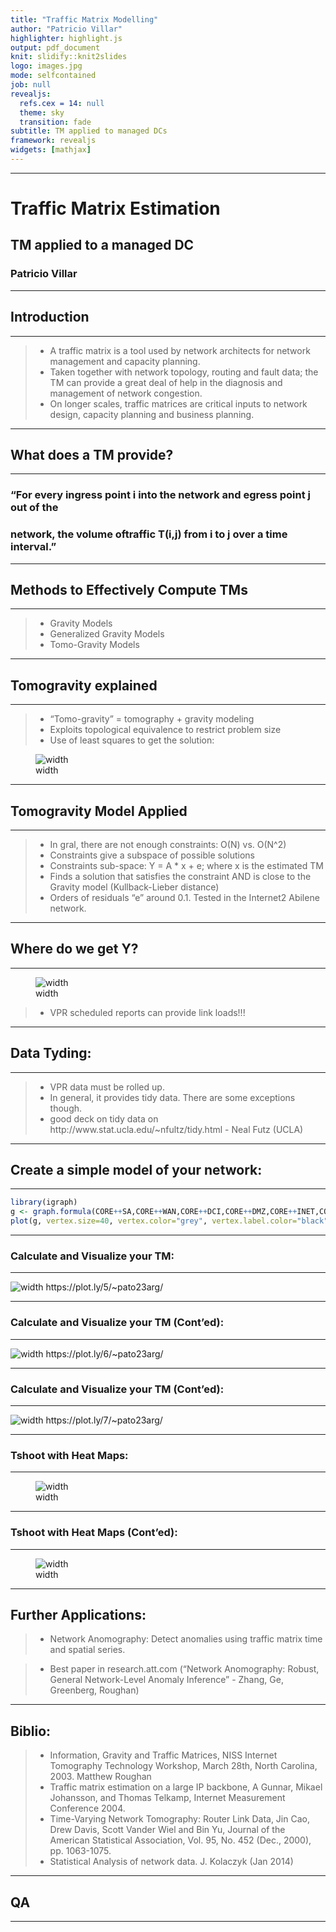 ```yaml
---
title: "Traffic Matrix Modelling"
author: "Patricio Villar"
highlighter: highlight.js
output: pdf_document
knit: slidify::knit2slides
logo: images.jpg
mode: selfcontained
job: null
revealjs:
  refs.cex = 14: null
  theme: sky
  transition: fade
subtitle: TM applied to managed DCs
framework: revealjs
widgets: [mathjax]
---
```

<style>
.reveal h1 {
    font-size: 2em;
    text-align: left;
    padding-bottom: 18px;

}

.reveal h2 {
    font-size: 1.5em;
    text-align: left;
    padding-bottom: 14px;

}

.reveal h3 {
    font-size: 0.75em;
    text-align: left;
    padding-bottom: 8px
}
</style>
---

# Traffic Matrix Estimation
## TM applied to a managed DC
### Patricio Villar

--- 

## Introduction
<hr>

> * A traffic matrix is a tool used by network architects for network management and capacity planning.
> * Taken together with network topology, routing and fault data; the TM can provide a great deal of help in the diagnosis and management of network congestion.
> * On longer scales, traffic matrices are critical inputs to network design, capacity planning and business planning.

---

## What does a TM provide?
<hr>

### "For every ingress point i into the network and egress point j out of the 

### network, the volume oftraffic T(i,j) from i to j over a time interval."

---

## Methods to Effectively Compute TMs
<hr>
> * Gravity Models
> * Generalized Gravity Models
> * Tomo-Gravity Models

---

## Tomogravity explained
<hr>

> * "Tomo-gravity" = tomography + gravity modeling
> * Exploits topological equivalence to restrict problem size
> * Use of least squares to get the solution:

![width](tmg_expl.jpg)

---

## Tomogravity Model Applied
<hr>
> * In gral, there are not enough constraints: O(N) vs. O(N^2)
> * Constraints give a subspace of possible solutions
> * Constraints sub-space: Y = A * x + e; where x is the estimated TM
> * Finds a solution that satisfies the constraint AND is close to the Gravity model (Kullback-Lieber distance)
> * Orders of residuals "e" around 0.1. Tested in the Internet2 Abilene network.

---

## Where do we get Y?
<hr>
![width](vpr.jpg)

> * VPR scheduled reports can provide link loads!!!

---

## Data Tyding:
<hr>
> * VPR data must be rolled up.
> * In general, it provides tidy data. There are some exceptions though.
> * good deck on tidy data on http://www.stat.ucla.edu/~nfultz/tidy.html - Neal Futz (UCLA)

---

## Create a simple model of your network:
<hr>

```r
library(igraph)
g <- graph.formula(CORE++SA,CORE++WAN,CORE++DCI,CORE++DMZ,CORE++INET,CORE++VPN)
plot(g, vertex.size=40, vertex.color="grey", vertex.label.color="black")
```

---

### Calculate and Visualize your TM:
<hr>
![width](DCTM7elem.jpeg)
    https://plot.ly/5/~pato23arg/

---

### Calculate and Visualize your TM (Cont'ed):
<hr>
![width](wanzoom7elem.jpeg)
    https://plot.ly/6/~pato23arg/

---

### Calculate and Visualize your TM (Cont'ed):
<hr>
![width](divg.ratios.jpeg)
    https://plot.ly/7/~pato23arg/

---

### Tshoot with Heat Maps:
<hr>
![width](hm_ucr.jpeg)

---

### Tshoot with Heat Maps (Cont'ed):
<hr>
![width](hm_cr.jpeg)

---

## Further Applications:

> * Network Anomography: Detect anomalies using traffic matrix time and spatial series. 

> * Best paper in research.att.com ("Network Anomography: Robust, General Network-Level Anomaly Inference" - Zhang, Ge, Greenberg, Roughan)

---

## Biblio:
> * Information, Gravity and Traffic Matrices, NISS Internet Tomography Technology Workshop, March 28th, North Carolina, 2003. Matthew Roughan
> * Traffic matrix estimation on a large IP backbone, A Gunnar, Mikael Johansson, and Thomas Telkamp, Internet Measurement Conference 2004.
> * Time-Varying Network Tomography: Router Link Data, Jin Cao, Drew Davis, Scott Vander Wiel and Bin Yu, Journal of the American Statistical Association, Vol. 95, No. 452 (Dec., 2000), pp. 1063-1075.
> * Statistical Analysis of network data. J. Kolaczyk (Jan 2014)

---

## QA
<hr>


